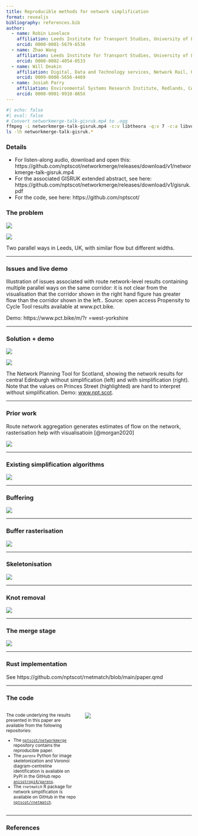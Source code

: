 ```yaml
---
title: Reproducible methods for network simplification
format: revealjs
bibliography: references.bib
author: 
  - name: Robin Lovelace
    affiliation: Leeds Institute for Transport Studies, University of Leeds, UK
    orcid: 0000-0001-5679-6536
  - name: Zhao Wang
    affiliation: Leeds Institute for Transport Studies, University of Leeds, UK
    orcid: 0000-0002-4054-0533
  - name: Will Deakin
    affiliation: Digital, Data and Technology services, Network Rail, UK
    orcid: 0009-0008-5656-4469
  - name: Josiah Parry
    affiliation: Environmental Systems Research Institute, Redlands, CA, USA 
    orcid: 0000-0001-9910-865X
---
```


```bash
#| echo: false
#| eval: false
# Convert networkmerge-talk-gisruk.mp4 to .ogg
ffmpeg -i networkmerge-talk-gisruk.mp4 -c:v libtheora -q:v 7 -c:a libvorbis -q:a 4 networkmerge-talk-gisruk.ogg
ls -lh networkmerge-talk-gisruk.*
```

### Details

- For listen-along audio, download and open this: https://github.com/nptscot/networkmerge/releases/download/v1/networkmerge-talk-gisruk.mp4
- For the associated GISRUK extended abstract, see here: https://github.com/nptscot/networkmerge/releases/download/v1/gisruk.pdf
- For the code, see here: https://github.com/nptscot/

### The problem

::: {#fig-pct layout-ncol="2"}
![](images/otley-road-narrow.png){#fig-otley-road}

![](images/armley-road-narrow.png){#fig-armley-road}

Two parallel ways in Leeds, UK, with similar flow but different widths.
:::

------------------------------------------------------------------------

### Issues and live demo

Illustration of issues associated with route network-level results containing multiple parallel ways on the same corridor: it is not clear from the visualisation that the corridor shown in the right hand figure has greater flow than the corridor shown in the left..
Source: open access Propensity to Cycle Tool results available at www.pct.bike.

Demo: https://www.pct.bike/m/?r
=west-yorkshire

------------------------------------------------------------------------

### Solution + demo

::: {#fig-npt layout="[40,-2,40]"}
![](images/paste-4.png)

![](images/paste-3.png)

The Network Planning Tool for Scotland, showing the network results for central Edinburgh without simplification (left) and with simplification (right).
Note that the values on Princes Street (highlighted) are hard to interpret without simplification.
Demo: [www.npt.scot](https://nptscot.github.io/).
:::

------------------------------------------------------------------------

### Prior work

Route network aggregation generates estimates of flow on the network, rasterisation help with visualisatioin [@morgan2020]

![](images/paste-5.png)

---

### Existing simplification algorithms

![](images/paste-6.png)

---

### Buffering

![](images/paste-7.png)

---


### Buffer rasterisation

![](images/paste-8.png)

---


### Skeletonisation

![](images/paste-9.png)

---


### Knot removal

![](images/paste-10.png)

---

### The merge stage

![](https://docs.ropensci.org/stplanr/reference/rnet_merge-2.png)

---

### Rust implementation

See https://github.com/nptscot/rnetmatch/blob/main/paper.qmd

---


### The code

::: columns
::: {.column width="40%"}
<small>

The code underlying the results presented in this paper are available from the following repositories:

-   The [`nptscot/networkmerge`](https://github.com/nptscot/networkmerge) repository contains the reproducible paper.
-   The `parenx` Python for image skeletonization and Voronoi diagram-centreline identification is available on PyPI in the GitHub repo [`anisotropi4/parenx`](https://github.com/anisotropi4/parenx).
-   The `rnetmatch` R package for network simplification is available on GitHub in the repo [`nptscot/rnetmatch`](https://github.com/nptscot/rnetmatch).

</small>
:::

::: {.column width="60%"}
![](images/box.gif)
:::
:::

---

### References